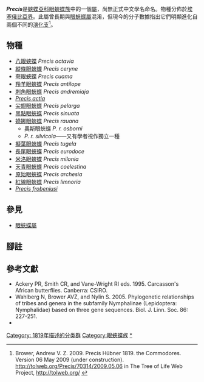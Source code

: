 {{noteTA|G1=Butterfly}}
{{Italic title}}
{{Automatic Taxobox
| taxon = Precis
| authority = Hübner, [1819]
| fossil_range = {{fossilrange|30|0|earliest=40}}<small>從[[漸新世|漸新世]]至今<ref name=w2006>Wahlberg, N. 2006. That awkward age for butterflies: insights from the age of the butterfly subfamily Nymphalinae. Systematic Biology 55:703-714. {{en}}</ref></small>
| image = Precis archesia subsp archesia, v archesia, Pretoria.jpg
| image_caption = [[原始眼蛺蝶|原始眼蛺蝶]]<br />''Yoma archesia''
| type_species = [[八眼蛺蝶|八眼蛺蝶]]<br />''Papilio octavia''
| type_species_authority = Cramer, [1777]
| subdivision_ranks = 物種
| subdivision = 共10餘種，詳見正文。
| synonyms =
* ''Coryphaeola'' <small>Butler 1878</small>
* ''Kalimula'' <small>Holland 1920</small>
}}

'''''Precis'''''是[[蛺蝶亞科|蛺蝶亞科]][[眼蛺蝶族|眼蛺蝶族]]中的一個[[屬|屬]]，尚無正式中文學名命名。物種分佈於[[埃塞俄比亞界|埃塞俄比亞界]]。此屬曾長期與[[眼蛺蝶屬|眼蛺蝶屬]]混淆，但現今的分子數據指出它們明顯進化自兩個不同的[[演化支|演化支]]<ref>Brower, Andrew V. Z. 2009. Precis Hübner 1819. the Commodores. Version 06 May 2009 (under construction). http://tolweb.org/Precis/70314/2009.05.06 {{Wayback|url=http://tolweb.org/Precis/70314/2009.05.06 |date=20160731062854 }} in The Tree of Life Web Project, http://tolweb.org/ {{Wayback|url=http://tolweb.org/ |date=20110515100516 }}</ref>。

== 物種 ==
* [[八眼蛺蝶|八眼蛺蝶]] ''Precis octavia''
* [[縱條眼蛺蝶|縱條眼蛺蝶]] ''Precis ceryne''
* [[夸眼蛺蝶|夸眼蛺蝶]] ''Precis cuama''
* [[羚羊眼蛺蝶|羚羊眼蛺蝶]] ''Precis antilope''
* [[刺角眼蛺蝶|刺角眼蛺蝶]] ''Precis andremiaja''
* ''[[Precis_actia|Precis actia]]''
* [[尖翅眼蛺蝶|尖翅眼蛺蝶]] ''Precis pelarga''
* [[黑點眼蛺蝶|黑點眼蛺蝶]] ''Precis sinuata''
* [[嬈娜眼蛺蝶|嬈娜眼蛺蝶]] ''Precis rauana''
** 奧斯眼蛺蝶 ''P. r. osborni''
** ''P. r. silvicola''——又有學者視作獨立一種
* [[擬葉眼蛺蝶|擬葉眼蛺蝶]] ''Precis tugela''
* [[長尾眼蛺蝶|長尾眼蛺蝶]] ''Precis eurodoce''
* [[米洛眼蛺蝶|米洛眼蛺蝶]] ''Precis milonia''
* [[天青眼蛺蝶|天青眼蛺蝶]] ''Precis coelestina''
* [[原始眼蛺蝶|原始眼蛺蝶]] ''Precis archesia''
* [[紅線眼蛺蝶|紅線眼蛺蝶]] ''Precis limnoria''
* ''[[Precis_frobeniusi|Precis frobeniusi]]''

== 參見 ==
* [[眼蛺蝶屬|眼蛺蝶屬]]

== 腳註 ==
{{reflist}}

== 參考文獻 ==
{{Commons category|  Precis}}
* Ackery PR, Smith CR, and Vane-Wright RI eds. 1995. Carcasson's African butterflies. Canberra: CSIRO.
* Wahlberg N, Brower AVZ, and Nylin S. 2005. Phylogenetic relationships of tribes and genera in the subfamily Nymphalinae (Lepidoptera: Nymphalidae) based on three gene sequences. Biol. J. Linn. Soc. 86: 227-251.
* {{Cite book | author = 寿建新 周尧 李宇飞 | title = 世界蝴蝶分類名錄 | location = 中國 | publisher = 陝西科學技術出版社 | date = 2006-04-01 | ISBN = 9787536936768 | language= zh-hans }}

{{蛺蝶亞科}}
{{taxonbar}}
[[Category:_1819年描述的分类群|Category: 1819年描述的分类群]]
[[Category:眼蛺蝶族|Category:眼蛺蝶族]]
[[Category:Precis|*]]